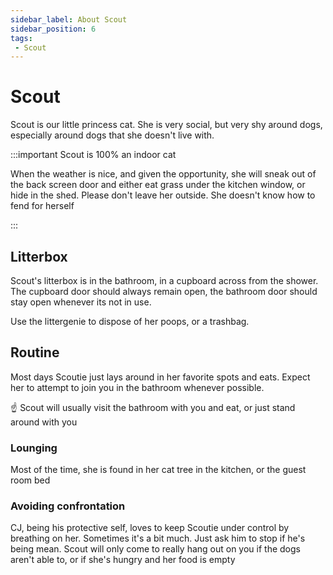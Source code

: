 ```yaml
---
sidebar_label: About Scout
sidebar_position: 6
tags:
 - Scout
---
```


# Scout

Scout is our little princess cat. She is very social, but very shy around dogs, especially around dogs that she doesn't live with. 

:::important Scout is 100% an indoor cat

When the weather is nice, and given the opportunity, she will sneak out of the back screen door and either eat grass under the kitchen window, or hide in the shed. Please don't leave her outside. She doesn't know how to fend for herself

:::

## Litterbox

Scout's litterbox is in the bathroom, in a cupboard across from the shower. The cupboard door should always remain open, the bathroom door should stay open whenever its not in use. 

Use the littergenie to dispose of her poops, or a trashbag.

## Routine

Most days Scoutie just lays around in her favorite spots and eats. Expect her to attempt to join you in the bathroom whenever possible.

:point_up: Scout will usually visit the bathroom with you and eat, or just stand around with you

### Lounging

Most of the time, she is found in her cat tree in the kitchen, or the guest room bed

### Avoiding confrontation

CJ, being his protective self, loves to keep Scoutie under control by breathing on her. Sometimes it's a bit much. Just ask him to stop if he's being mean. Scout will only come to really hang out on you if the dogs aren't able to, or if she's hungry and her food is empty